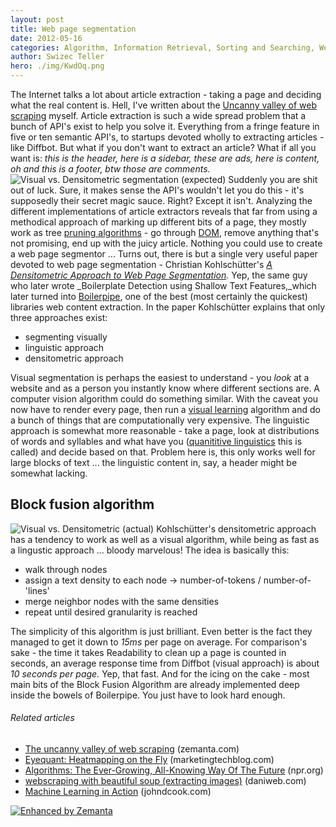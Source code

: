 ```yaml
---
layout: post
title: Web page segmentation
date: 2012-05-16
categories: Algorithm, Information Retrieval, Sorting and Searching, Web page
author: Swizec Teller
hero: ./img/KwdOq.png
---
```


The Internet talks a lot about article extraction - taking a page and deciding what the real content is. Hell, I've written about the [Uncanny valley of web scraping](http://www.zemanta.com/fruitblog/the-uncanny-valley-of-web-scraping/) myself. Article extraction is such a wide spread problem that a bunch of API's exist to help you solve it. Everything from a fringe feature in five or ten semantic API's, to startups devoted wholly to extracting articles - like Diffbot. But what if you don't want to extract an article? What if all you want is: _this is the header, here is a sidebar, these are ads, here is content, oh and this is a footer, btw those are comments._ ![Visual vs. Densitometric segmentation (expected)](./img/KwdOq.png "Visual vs. Densitometric segmentation (expected)") Suddenly you are shit out of luck. Sure, it makes sense the API's wouldn't let you do this - it's supposedly their secret magic sauce. Right? Except it isn't. Analyzing the different implementations of article extractors reveals that far from using a methodical approach of marking up different bits of a page, they mostly work as tree [pruning algorithms](http://en.wikipedia.org/wiki/Pruning_%28decision_trees%29 "Pruning (decision trees)") - go through [DOM](http://en.wikipedia.org/wiki/Document_Object_Model "Document Object Model"), remove anything that's not promising, end up with the juicy article. Nothing you could use to create a web page segmentor ... Turns out, there is but a single very useful paper devoted to web page segmentation - Christian Kohlschütter's _[A Densitometric Approach to Web Page Segmentation](https://docs.google.com/viewer?url=http%3A%2F%2Fcoitweb.uncc.edu%2F~jfan%2Fwebimage2.pdf)._ Yep, the same guy who later wrote _Boilerplate Detection using Shallow Text Features,_which later turned into [Boilerpipe](https://code.google.com/p/boilerpipe/), one of the best (most certainly the quickest) libraries web content extraction. In the paper Kohlschütter explains that only three approaches exist:

-   segmenting visually
-   linguistic approach
-   densitometric approach

Visual segmentation is perhaps the easiest to understand - you _look_ at a website and as a person you instantly know where different sections are. A computer vision algorithm could do something similar. With the caveat you now have to render every page, then run a [visual learning](http://en.wikipedia.org/wiki/Visual_learning "Visual learning") algorithm and do a bunch of things that are computationally very expensive. The linguistic approach is somewhat more reasonable - take a page, look at distributions of words and syllables and what have you ([quanititive linguistics](http://en.wikipedia.org/wiki/Quantitative_linguistics) this is called) and decide based on that. Problem here is, this only works well for large blocks of text ... the linguistic content in, say, a header might be somewhat lacking.

## Block fusion algorithm

![Visual vs. Densitometric (actual)](./img/LCupU.png "Visual vs. Densitometric (actual)") Kohlschütter's densitometric approach has a tendency to work as well as a visual algorithm, while being as fast as a lingustic approach ... bloody marvelous! The idea is basically this:

-   walk through nodes
-   assign a text density to each node -> number-of-tokens / number-of-'lines'
-   merge neighbor nodes with the same densities
-   repeat until desired granularity is reached

The simplicity of this algorithm is just brilliant. Even better is the fact they managed to get it down to _15ms_ per page on average. For comparison's sake - the time it takes Readability to clean up a page is counted in seconds, an average response time from Diffbot (visual approach) is about _10 seconds per page._ Yep, that fast. And for the icing on the cake - most main bits of the Block Fusion Algorithm are already implemented deep inside the bowels of Boilerpipe. You just have to look hard enough.

###### Related articles

-   [The uncanny valley of web scraping](http://www.zemanta.com/fruitblog/the-uncanny-valley-of-web-scraping/) (zemanta.com)
-   [Eyequant: Heatmapping on the Fly](http://www.marketingtechblog.com/eyequant/) (marketingtechblog.com)
-   [Algorithms: The Ever-Growing, All-Knowing Way Of The Future](http://www.npr.org/blogs/alltechconsidered/2012/05/14/152444019/algorithms-the-ever-growing-all-knowing-way-of-the-future?ft=1&f=1049) (npr.org)
-   [webscraping with beautiful soup (extracting images)](http://www.daniweb.com/software-development/python/threads/423356/webscraping-with-beautiful-soup-extracting-images) (daniweb.com)
-   [Machine Learning in Action](http://www.johndcook.com/blog/2012/05/15/machine-learning-in-action/) (johndcook.com)

[![Enhanced by Zemanta](http://img.zemanta.com/zemified_e.png?x-id=80957035-03c6-4cce-93f6-3c07a987921a)](http://www.zemanta.com/?px "Enhanced by Zemanta")
